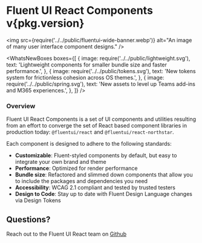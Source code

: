 
<Meta title="Concepts/Introduction" />

<h1 className="fluent">
  Fluent UI React Components
  <span className="fluent-version">v{pkg.version}</span>
</h1>

<img src={require('../../public/fluentui-wide-banner.webp')} alt="An image of many user interface component designs." />

<WhatsNewBoxes
  boxes={[
    {
      image: require('../../public/lightweight.svg'),
      text: 'Lightweight components for smaller bundle size and faster performance.',
    },
    {
      image: require('../../public/tokens.svg'),
      text: 'New tokens system for frictionless cohesion across OS themes.',
    },
    {
      image: require('../../public/spring.svg'),
      text: 'New assets to level up Teams add-ins and M365 experiences.',
    },
  ]}
/>

<h3 className="fluent">Overview</h3>
<div className="fluent-text">

Fluent UI React Components is a set of UI components and utilities resulting from an effort to converge the set of React based component libraries in production today: `@fluentui/react` and `@fluentui/react-northstar`.

Each component is designed to adhere to the following standards:

- **Customizable**: Fluent-styled components by default, but easy to integrate your own brand and theme
- **Performance**: Optimized for render performance
- **Bundle size**: Refactored and slimmed down components that allow you to include the packages and dependencies you need
- **Accessibility**: WCAG 2.1 compliant and tested by trusted testers
- **Design to Code**: Stay up to date with Fluent Design Language changes via Design Tokens

</div>

<h2 className="fluent">Questions?</h2>

Reach out to the Fluent UI React team on [Github](https://github.com/microsoft/fluentui)
